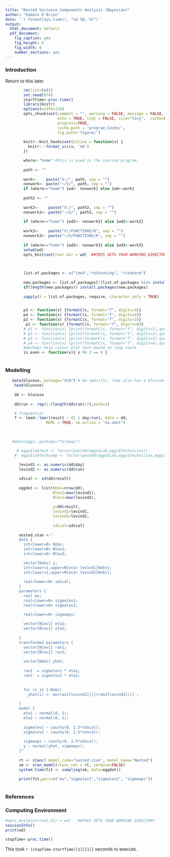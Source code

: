 ```yaml
---
title: "Nested Variance Components Analysis (Bayesian)"
author: "Eamonn O'Brien"
date: '`r format(Sys.time(), "%d %B, %Y")`'
output:
  html_document: default
  pdf_document:
    fig_caption: yes
    fig_height: 6
    fig_width: 8
    number_sections: yes
---
```


### Introduction

Return to this later


```r

        rm(list=ls())
        set.seed(874)
        startTime<-proc.time()
        library(knitr)
        options(width=120)
        opts_chunk$set(comment = "", warning = FALSE, message = FALSE,
                       echo = TRUE, tidy = FALSE, size="tiny",  cache=FALSE,
                       progress=TRUE,
                       cache.path = 'program_Cache/',
                       fig.path='figure/')
         
        knitr::knit_hooks$set(inline = function(x) {
          knitr:::format_sci(x, 'md')
        })
```

```r
 
        where<-"home" #this is used in the sourced program 
 
        path <- ""  
     
        work<-    paste("X:/", path, sep = "")
        nonwork<- paste("~/X/", path, sep = "")
        if (where=="home") {wd<- nonwork} else {wd<-work}
        
        path2 <- ""
        
        work2<-    paste("X:/", path2, sep = "")
        nonwork2<- paste("~/X/", path2, sep = "")
        
        if (where=="home") {wd2<- nonwork2} else {wd2<-work2}
        
        work3<-    paste("X:/FUNCTIONS/R", sep = "")
        nonwork3<- paste("~/X/FUNCTIONS/R", sep = "")
        
        if (where=="home") {wd3<- nonwork3} else {wd3<-work3}
        setwd(wd)
        opts_knit$set(root.dir = wd)  ##THIS SETS YOUR WORKING DIRECTORY
        
 
```
 
 
```r


        list.of.packages <- c("lme4","rethinking", "rstanarm")
        
        new.packages <- list.of.packages[!(list.of.packages %in% installed.packages()[,"Package"])]
        if(length(new.packages)) install.packages(new.packages)
        
        sapply(X = list.of.packages, require, character.only = TRUE)


        p3 <- function(x) {formatC(x, format="f", digits=3)}
        p4 <- function(x) {formatC(x, format="f", digits=4)}
        p2 <- function(x) {formatC(x, format="f", digits=2)}
         p1 <- function(x) {formatC(x, format="f", digits=0)}
        # p1 <- function(x) {print(formatC(x, format="f", digits=1),quote=FALSE)}
        # p2 <- function(x) {print(formatC(x, format="f", digits=2),quote=FALSE)}
        # p3 <- function(x) {print(formatC(x, format="f", digits=3),quote=FALSE)}
        # p4 <- function(x) {print(formatC(x, format="f", digits=4),quote=FALSE)}
        #perhaps help colour plot text based on loop count
        is.even <- function(x){ x %% 2 == 0 }
  
```            

### Modelling

```r
 
        
   data(Glucose, package="VCA") # be specific, nlme also has a Glucose dataset, see 'data()'
    head(Glucose)
  
    dd <- Glucose
  
    dd$run <- rep(1:(length(dd$run)/2),each=2)

    # frequentist
    f <- lme4::lmer(result ~ (1 | day/run), data = dd, 
                  REML = TRUE, na.action = "na.omit")      
        
        
        
   #data(eggs, package="faraway")

     # eggs$labtech <- factor(paste0(eggs$Lab,eggs$Technician))
    #  eggs$labtechsamp <- factor(paste0(eggs$Lab,eggs$Technician,eggs$Sample))
      
      levind1 <- as.numeric(dd$day)
      levind2 <- as.numeric(dd$run)

      sdscal <- sd(dd$result)
      
      eggdat <- list(Nobs=nrow(dd),
                     Nlev1=max(levind1),
                     Nlev2=max(levind2),
                     
                     y=dd$result,
                     levind1=levind1,
                     levind2=levind2,
                    
                     sdscal=sdscal)
      
      nested.stan <-"
      data {
        int<lower=0> Nobs;
        int<lower=0> Nlev1;
        int<lower=0> Nlev2;

        vector[Nobs] y;
        int<lower=1,upper=Nlev1> levind1[Nobs];
        int<lower=1,upper=Nlev2> levind2[Nobs];
      
        real<lower=0> sdscal;
      }
      parameters {
        real mu;
        real<lower=0> sigmalev1;
        real<lower=0> sigmalev2;

        real<lower=0> sigmaeps;
        
        vector[Nlev1] eta1;
        vector[Nlev2] eta2;
 
      }
      transformed parameters {
        vector[Nlev1] ran1;
        vector[Nlev2] ran2;
   
        vector[Nobs] yhat;
        
        ran1  = sigmalev1 * eta1;
        ran2  = sigmalev2 * eta2;
        
        
        for (i in 1:Nobs)
          yhat[i] <- mu+ran1[levind1[i]]+ran2[levind2[i]] ;
        
      }
      model {
        eta1 ~ normal(0, 1);
        eta2 ~ normal(0, 1);
      
        sigmalev1 ~ cauchy(0, 2.5*sdscal);
        sigmalev2 ~ cauchy(0, 2.5*sdscal);
         
        sigmaeps ~ cauchy(0, 2.5*sdscal);
        y ~ normal(yhat, sigmaeps);
      }"
      
      rt <- stanc( model_code="nested.stan", model_name="Nested")
      sm <- stan_model(stanc_ret = rt, verbose=FALSE)
      system.time(fit <- sampling(sm, data=eggdat))
      
      print(fit,pars=c("mu","sigmalev1","sigmalev2", "sigmaeps"))
      
```

### References 

    
\clearpage
\pagebreak 


### Computing Environment



```r
#opts_knit$set(root.dir = wd)   ##THIS SETS YOUR WORKING DIRECTORY
sessionInfo()
print(wd)
```
```r
stopTime<-proc.time()
```
This took `r (stopTime-startTime)[1][[1]]` seconds to execute. 
  

